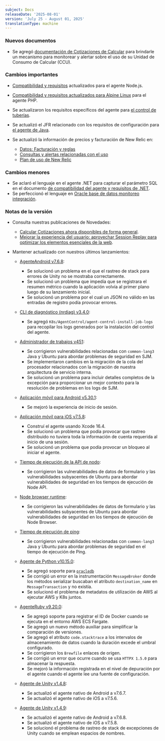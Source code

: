 ```yaml
---
subject: Docs
releaseDate: '2025-08-01'
version: 'July 25 - August 01, 2025'
translationType: machine
---
```


### Nuevos documentos

* Se agregó [documentación de Cotizaciones de Calcular](/docs/accounts/accounts-billing/new-relic-one-pricing-billing/compute-budgets/overview) para brindarle un mecanismo para monitorear y alertar sobre el uso de su Unidad de Consumo de Calcular (CCU).

### Cambios importantes

* [Compatibilidad y requisitos](/docs/apm/agents/nodejs-agent/getting-started/compatibility-requirements-nodejs-agent) actualizados para el agente Node.js.

* [Compatibilidad y requisitos actualizados para Alpine Linux](/docs/apm/agents/php-agent/getting-started/php-agent-compatibility-requirements) para el agente PHP.

* Se actualizaron los requisitos específicos del agente para [el control de tuberías](/docs/new-relic-control/pipeline-control/modify-agent-configuration).

* Se actualizó el JFR relacionado con los requisitos de configuración para [el agente de Java](/docs/apm/agents/java-agent/configuration/java-agent-configuration-config-file#jfr-harvest-interval).

* Se actualizó la información de precios y facturación de New Relic en:

  * [Datos: Facturación y reglas](/docs/accounts/accounts-billing/new-relic-one-pricing-billing/data-ingest-billing)
  * [Consultas y alertas relacionadas con el uso](/docs/accounts/accounts-billing/new-relic-one-pricing-billing/usage-queries-alerts)
  * [Plan de uso de New Relic](/docs/licenses/license-information/usage-plans/new-relic-usage-plan)

### Cambios menores

* Se aclaró el lenguaje en el agente .NET para capturar el parámetro SQL en el documento [de compatibilidad del agente y requisitos de .NET](/docs/apm/agents/net-agent/getting-started/net-agent-compatibility-requirements).
* Se perfeccionó el lenguaje en [Oracle base de datos monitoreo integración](/docs/infrastructure/host-integrations/host-integrations-list/oracle-database-monitoring-integration).

### Notas de la versión

* Consulta nuestras publicaciones de Novedades:

  * [Calcular Cotizaciones ahora disponibles de forma general](/whats-new/2025/07/whats-new-7-30-compute-budgets).
  * [Mejorar la experiencia del usuario: aprovechar Session Replay para optimizar los elementos esenciales de la web](/whats-new/2025/07/whats-new-7-31-augmenting-user-experiences-browser).

* Mantener actualizado con nuestros últimos lanzamientos:

  * [AgenteAndroid v7.6.8](/docs/release-notes/mobile-release-notes/android-release-notes/android-768):

    * Se solucionó un problema en el que el rastreo de stack para errores de Unity no se mostraba correctamente.
    * Se solucionó un problema que impedía que se registrara el resumen métrico cuando la aplicación volvía al primer plano luego de su lanzamiento inicial.
    * Se solucionó un problema por el cual un JSON no válido en las entradas de registro podía provocar errores.

  * [CLI de diagnóstico (nrdiag) v3.4.0](/docs/release-notes/diagnostics-release-notes/diagnostics-cli-release-notes/diagnostics-cli-341):
    * Se agregó `K8s/AgentControl/agent-control-install-job-logs` para recopilar los logs generados por la instalación del control del agente.

  * [Administrador de trabajos v451](/docs/release-notes/synthetics-release-notes/job-manager-release-notes/job-manager-release-451):

    * Se corrigieron vulnerabilidades relacionadas con `common-lang3` Java y Ubuntu para abordar problemas de seguridad en SJM.
    * Se implementaron cambios en la migración de la cola del procesador relacionados con la migración de nuestra arquitectura de servicio interna.
    * Se solucionó un problema para incluir detalles completos de la excepción para proporcionar un mejor contexto para la resolución de problemas en los logs de SJM.

  * [Aplicación móvil para Android v5.30.1](/docs/release-notes/mobile-apps-release-notes/new-relic-android-release-notes/new-relic-android-5301):
    * Se mejoró la experiencia de inicio de sesión.

  * [Aplicación móvil para iOS v7.5.8](/docs/release-notes/mobile-release-notes/ios-release-notes/ios-agent-758):

    * Construí el agente usando Xcode 16.4.
    * Se solucionó un problema que podía provocar que rastreo distribuido no tuviera toda la información de cuenta requerida al inicio de una sesión.
    * Se solucionó un problema que podía provocar un bloqueo al iniciar el agente.

  * [Tiempo de ejecución de la API de nodo](/docs/release-notes/synthetics-release-notes/node-api-runtime-release-notes/node-api-runtime-1.2.122):
    * Se corrigieron las vulnerabilidades de datos de formulario y las vulnerabilidades subyacentes de Ubuntu para abordar vulnerabilidades de seguridad en los tiempos de ejecución de Node API.

  * [Node browser runtime](/docs/release-notes/synthetics-release-notes/node-browser-runtime-release-notes/node-browser-runtime-3.0.39):
    * Se corrigieron las vulnerabilidades de datos de formulario y las vulnerabilidades subyacentes de Ubuntu para abordar vulnerabilidades de seguridad en los tiempos de ejecución de Node Browser.

  * [Tiempo de ejecución de ping](/docs/release-notes/synthetics-release-notes/ping-runtime-release-notes/ping-runtime-1.53.0):
    * Se corrigieron vulnerabilidades relacionadas con `common-lang3` Java y Ubuntu para abordar problemas de seguridad en el tiempo de ejecución de Ping.

  * [Agente de Python v10.15.0](/docs/release-notes/agent-release-notes/python-release-notes/python-agent-101500):

    * Se agregó soporte para [`oracledb`](https://pypi.org/project/oracledb/)
    * Se corrigió un error en la instrumentación `MessageBroker` donde los métodos serializar buscaban el atributo `destination_name` en `MessageTransaction` y no existía.
    * Se solucionó el problema de metadatos de utilización de AWS al ejecutar AWS y K8s juntos.

  * [AgenteRuby v9.20.0](/docs/release-notes/agent-release-notes/ruby-release-notes/ruby-agent-9-20-0):

    * Se agregó soporte para registrar el ID de Docker cuando se ejecuta en el entorno AWS ECS Fargate.
    * Se agregó un nuevo método auxiliar para simplificar la comparación de versiones.
    * Se agregó el atributo `code.stacktrace` a los intervalos de almacenamiento de datos cuando la duración excede el umbral configurado.
    * Se corrigieron los `Brewfile` enlaces de origen.
    * Se corrigió un error que ocurre cuando se usa `HTTPX 1.5.0` para almacenar la respuesta.
    * Se mejoró la información registrada en el nivel de depuración por el agente cuando el agente lee una fuente de configuración.

  * [Agente de Unity v1.4.8](/docs/release-notes/mobile-release-notes/unity-release-notes/unity-agent-148):

    * Se actualizó el agente nativo de Android a v7.6.7.
    * Se actualizó el agente nativo de iOS a v7.5.6.

  * [Agente de Unity v1.4.9](/docs/release-notes/mobile-release-notes/unity-release-notes/unity-agent-149):

    * Se actualizó el agente nativo de Android a v7.6.8.
    * Se actualizó el agente nativo de iOS a v7.5.8.
    * Se solucionó el problema de rastreo de stack de excepciones de Unity cuando se emplean espacios de nombres.
